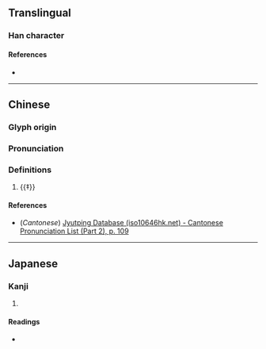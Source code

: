 {{character info/new}}
==Translingual==

===Han character===
{{Han char|rn=61|rad=心|as=09|sn=12|four=|canj=JHRP|ids=⿱客心}}

====References====
* {{Han ref|kx=0395.100|dkj=10944|dj=0731.200|hdz=42325.050|uh=6119|ud=24857}}

----

==Chinese==
{{zh-forms}}

===Glyph origin===
{{Han etym}}

===Pronunciation===
{{zh-pron
|m=kè
|c=kok3
|mc=y
|oc=y
|ma=
|cat=v
}}

===Definitions===
{{zh-hanzi}}

# {{‡}} {{zh-alt-form|恪|[[respectful]]; [[reverent]]}}

====References====
* (''Cantonese'') [http://www.iso10646hk.net/jp/document/download.jsp Jyutping Database (iso10646hk.net) - Cantonese Pronunciation List (Part 2), p. 109]

----

==Japanese==

===Kanji===
{{ja-kanji|grade=|rs=心09}}

# {{rfdef|ja|sort=心09}}

====Readings====
* {{ja-readings|on=かく|kun=つつし-む}}